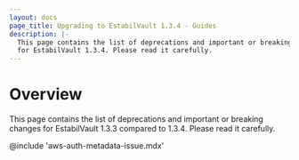 ```yaml
---
layout: docs
page_title: Upgrading to EstabilVault 1.3.4 - Guides
description: |-
  This page contains the list of deprecations and important or breaking changes
  for EstabilVault 1.3.4. Please read it carefully.
---
```


# Overview

This page contains the list of deprecations and important or breaking changes
for EstabilVault 1.3.3 compared to 1.3.4. Please read it carefully.

@include 'aws-auth-metadata-issue.mdx'
